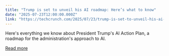 ```yaml
---
title: "Trump is set to unveil his AI roadmap: Here’s what to know"
date: "2025-07-23T12:00:00.000Z"
link: "https://techcrunch.com/2025/07/23/trump-is-set-to-unveil-his-ai-roadmap-heres-what-to-know/"
---
```


Here's everything we know about President Trump's AI Action Plan, a roadmap for the administration's approach to AI. 

[Read more](https://techcrunch.com/2025/07/23/trump-is-set-to-unveil-his-ai-roadmap-heres-what-to-know/)
